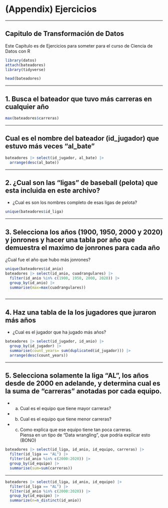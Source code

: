 # (Appendix) Ejercicios {-}

***


## Capitulo de Transformación de Datos 



Este Capitulo es de Ejercicios para someter para el curso de Ciencia de Datos con R


```r
library(datos)
attach(bateadores)
library(tidyverse)
```


```r

head(bateadores)

```

***

## 1. Busca el bateador que tuvo más carreras en cualquier año


```r

max(bateadores$carreras)

```


***

## Cual es el nombre del bateador (id_jugador) que estuvo más veces "al_bate"


```r

bateadores |> select(id_jugador, al_bate) |> 
  arrange(desc(al_bate))

```


***

## 2. ¿Cual son las "ligas" de baseball (pelota) que esta incluida en este archivo?

 - ¿Cual es son los nombres completo de esas ligas de pelota?

```r

unique(bateadores$id_liga)
```


***


## 3. Selecciona los años (1900, 1950, 2000 y 2020) y jonrones y hacer una tabla por año que demuestra el maximo de jonrones para cada año

¿Cual fue el año que hubo más jonrones?



```r
unique(bateadores$id_anio)
bateadores |> select(id_anio, cuadrangulares) |> 
  filter(id_anio %in% c(1900, 1950, 2000, 2020)) |> 
  group_by(id_anio) |> 
  summarise(max=max(cuadrangulares))
  
```



***

## 4. Haz una tabla de la los jugadores que juraron más años

- ¿Cual es el jugador que ha jugado más años?




```r
bateadores |> select(id_jugador, id_anio) |> 
  group_by(id_jugador) |> 
  summarise(count_years= sum(duplicated(id_jugador))) |> 
  arrange(desc(count_years))
```

***

## 5. Selecciona solamente la liga "AL", los años desde de 2000 en adelande, y determina cual es la suma de "carreras" anotadas por cada equipo.

- a) Cual es el equipo que tiene mayor carreras?
- b) Cual es el equipo que tiene menor carreras?

- c) Como explica que ese equipo tiene tan poca carreras.   
    Piensa en un tipo de "Data wrangling", que podria explicar esto (BONO)


```r
bateadores |> select(id_liga, id_anio, id_equipo, carreras) |> 
  filter(id_liga == "AL") |> 
  filter(id_anio %in% c(2000:2020)) |> 
  group_by(id_equipo) |> 
  summarise(sum=sum(carreras))
```

***


```r
bateadores |> select(id_liga, id_anio, id_equipo) |> 
  filter(id_liga == "AL") |> 
  filter(id_anio %in% c(2000:2020)) |> 
  group_by(id_equipo) |> 
  summarize(n=n_distinct(id_anio))


```


